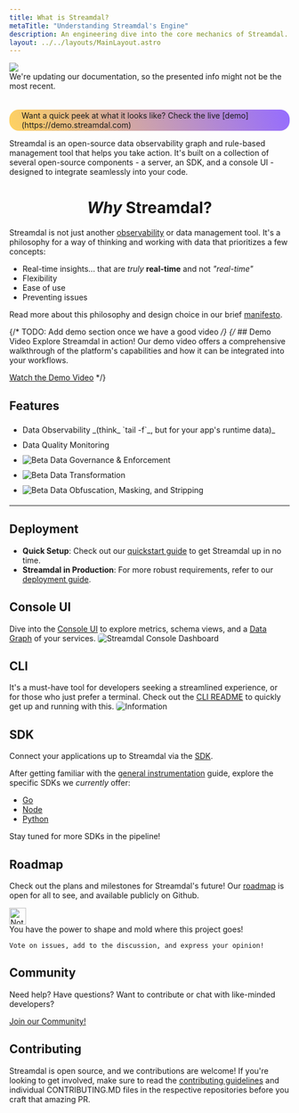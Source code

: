 ```yaml
---
title: What is Streamdal?
metaTitle: "Understanding Streamdal's Engine"
description: An engineering dive into the core mechanics of Streamdal.
layout: ../../layouts/MainLayout.astro
---
```



<div class="addl-wrapper">
<div class="addl">
<img src={information} class="uimage" />
<div class="addlcontent">
We're updating our documentation, so the presented info might not be the
most recent.
</div>
</div>
</div>

<br />
<br />

<div style="justify-content: center; display: flex;">
  <div style="background: linear-gradient(250deg, #956CFF, #FFD260); border-radius: 17px; padding: 2px; @media ">
    <div style="background-color: var(--color-purple-1000); display: inline-flex; padding-left: 20px; padding-right: 20px; border-radius: 15px;">
      Want a quick peek at what it looks like? Check the live [demo](https://demo.streamdal.com)
    </div>
  </div>
</div>

Streamdal is an open-source data observability graph and rule-based management 
tool that helps you take action. It's built on a collection of several 
open-source components - a server, an SDK, and a console UI - designed to 
integrate seamlessly into your code. 

# <center>_Why_ Streamdal?</center>

Streamdal is not just another <a class="pkeyword" href="/en/resources-support/glossary/#observability">observability</a> 
or data management tool. It's a philosophy for a way of thinking and working 
with data that prioritizes a few concepts:

- Real-time insights... that are _truly_ **real-time** and not _"real-time"_
- Flexibility
- Ease of use
- Preventing issues

Read more about this philosophy and design choice in our brief 
[manifesto](https://streamdal.com/manifesto/).


{/* TODO: Add demo section once we have a good video */}
{/* ## Demo Video
Explore Streamdal in action! Our demo video offers a comprehensive walkthrough 
of the platform's capabilities and how it can be integrated into your workflows.

[Watch the Demo Video](https://demo.streamdal.com/video) */}


## Features
<ul>
<li style="padding: 5px 0px 5px 0px;">Data Observability _(think_ `tail -f`_, but for your app's runtime data)_</li>
<li style="padding: 5px 0px 5px 0px;">Data Quality Monitoring</li>
<li style="padding: 5px 0px 5px 0px;"><img src={beta} alt="Beta" style="display: inline" /> Data Governance & Enforcement</li>
<li style="padding: 5px 0px 5px 0px;"><img src={beta} alt="Beta" style="display: inline" /> Data Transformation</li>
<li style="padding: 5px 0px 5px 0px;"><img src={beta} alt="Beta" style="display: inline" /> Data Obfuscation, Masking, and Stripping</li>
</ul>

---

## Deployment 
- **Quick Setup**: Check out our 
[quickstart guide](/en/getting-started/quickstart/) to get Streamdal up in no 
time.
- **Streamdal in Production**: For more robust requirements, refer to our 
[deployment guide](/en/guides/instrumentation/).

## Console UI
Dive into the [Console UI](/en/core-components/console-ui) to explore metrics, 
schema views, and a <a class="pkeyword" href="/en/resources-support/glossary/#data-graph">Data Graph</a> of your services.
<img src={consoleUi} alt="Streamdal Console Dashboard" style="border-radius: 5px;" />

## CLI
It's a must-have tool for developers seeking a streamlined experience, or for 
those who just prefer a terminal. Check out the 
[CLI README](https://github.com/streamdal/cli#readme) to quickly get up and 
running with this.
 <img src={cliTail} alt="Information" style="border-radius: 5px;" />

## SDK
Connect your applications up to Streamdal via the 
[SDK](/en/core-components/sdk/). 

After getting familiar with the 
[general instrumentation](/en/guides/instrumentation) guide, explore the 
specific SDKs we _currently_ offer:

- [Go](/en/sdks/go)
- [Node](/en/sdks/node)
- [Python](/en/sdks/python)

Stay tuned for more SDKs in the pipeline!

## Roadmap

Check out the plans and milestones for Streamdal's future! Our 
[roadmap](https://github.com/orgs/streamdal/projects/1) is open for all to see, 
and available publicly on Github.

<Notification type="note">
  <img src={note} alt="Note" width="30px" height="30px" />
  <div class="prose-md prose-p:my-2 prose-a:text-purple-dark prose-a:underline">
    You have the power to shape and mold where this project goes!

    Vote on issues, add to the discussion, and express your opinion!
  </div>
</Notification>

## Community
Need help? Have questions? Want to contribute or chat with like-minded developers?

[Join our Community!](/en/resources-support/community/)

## Contributing
Streamdal is open source, and we contributions are welcome! If you're looking 
to get involved, make sure to read the [contributing guidelines](/en/resources-support/contributing) 
and individual CONTRIBUTING.MD files in the respective repositories before you 
craft that amazing PR.